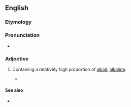 ==English==

===Etymology===
{{suffix|alkali|ic|lang=en}}

===Pronunciation===
* {{IPA|ælˈkælɪk|lang=en}}

===Adjective===
{{en-adj}}

# {{lb|en|geology|of a rock}} Containing a relatively high proportion of [[alkali]]; [[alkaline]].
#* {{quote-book||Peter Morrison Vitousek|Nutrient Cycling and Limitation: Hawai'i as a Model System|page=12|isbn=069111580X|url=http://books.google.com/books?id=4fZXNKC8FnMC|passage=This rejuvenation-stage or post-erosional volcanism produces lava even more '''alkalic''' than late-stage volcanism.}}

====See also====
* {{pedialite|Igneous rock}}